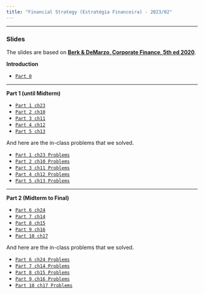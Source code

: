 ```yaml
---
title: "Financial Strategy (Estratégia Financeira) - 2023/02"
---
```


___

###  Slides

The slides are based on [**Berk & DeMarzo, Corporate Finance, 5th ed 2020**](https://www.amazon.com.br/Corporate-Finance-Global-Jonathan-Berk/dp/1292304154).


**Introduction**

-   [`Part 0`](https://hcm.quarto.pub/ef_p0/)

___

**Part 1 (until Midterm)**

-   [`Part 1 ch23`](https://hcm.quarto.pub/ef_p1/)
-   [`Part 2 ch10`](https://hcm.quarto.pub/ef_p2/)
-   [`Part 3 ch11`](https://hcm.quarto.pub/ef_p3/)
-   [`Part 4 ch12`](https://hcm.quarto.pub/ef_p4/)
-   [`Part 5 ch13`](https://hcm.quarto.pub/ef_p5/)

And here are the in-class problems that we solved.


-   [`Part 1 ch23 Problems`](https://hcm.quarto.pub/ef_p1q/)
-   [`Part 2 ch10 Problems`](https://hcm.quarto.pub/ef_p2q/)
-   [`Part 3 ch11 Problems`](https://hcm.quarto.pub/ef_p3q/)
-   [`Part 4 ch12 Problems`](https://hcm.quarto.pub/ef_p4q/)
-   [`Part 5 ch13 Problems`](https://hcm.quarto.pub/ef_p5q/)


___

**Part 2 (Midterm to Final)**

-   [`Part 6 ch24`](https://hcm.quarto.pub/ef_p6/)
-   [`Part 7 ch14`](https://hcm.quarto.pub/ef_p7/)
-   [`Part 8 ch15`](https://hcm.quarto.pub/ef_p8/)
-   [`Part 9 ch16`](https://hcm.quarto.pub/ef_p9/)
-   [`Part 10 ch17`](https://hcm.quarto.pub/ef_p10/)

And here are the in-class problems that we solved.

-   [`Part 6 ch24 Problems`](https://hcm.quarto.pub/ef_p6q/)
-   [`Part 7 ch14 Problems`](https://hcm.quarto.pub/ef_p7q/)
-   [`Part 8 ch15 Problems`](https://hcm.quarto.pub/ef_p8q/)
-   [`Part 9 ch16 Problems`](https://hcm.quarto.pub/ef_p9q/)
-   [`Part 10 ch17 Problems`](https://hcm.quarto.pub/ef_p10q/)
